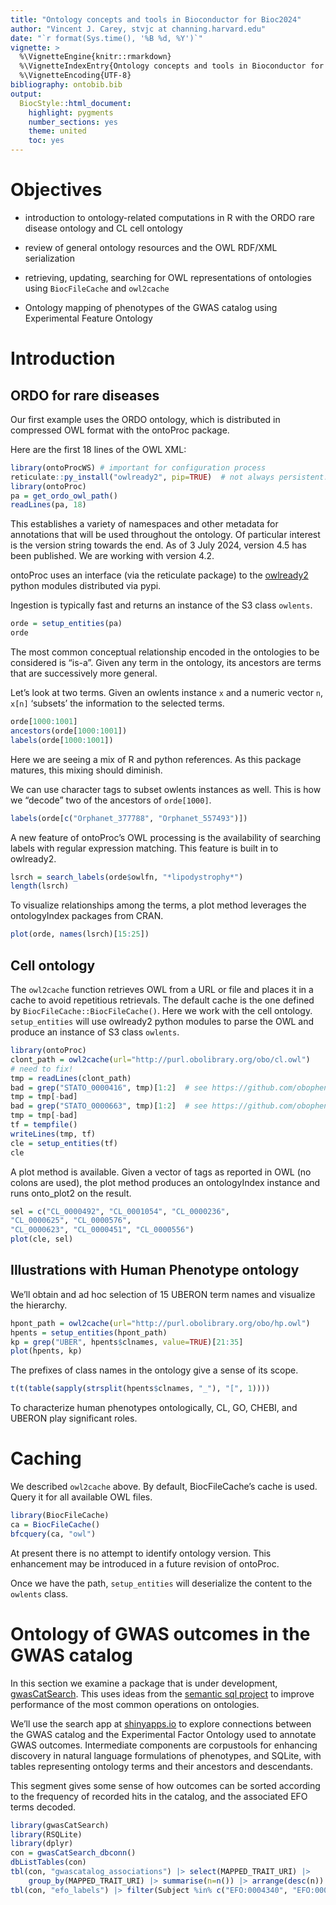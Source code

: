 ```yaml
---
title: "Ontology concepts and tools in Bioconductor for Bioc2024"
author: "Vincent J. Carey, stvjc at channing.harvard.edu"
date: "`r format(Sys.time(), '%B %d, %Y')`"
vignette: >
  %\VignetteEngine{knitr::rmarkdown}
  %\VignetteIndexEntry{Ontology concepts and tools in Bioconductor for Bioc2024}
  %\VignetteEncoding{UTF-8}
bibliography: ontobib.bib
output:
  BiocStyle::html_document:
    highlight: pygments
    number_sections: yes
    theme: united
    toc: yes
---
```


# Objectives

- introduction to ontology-related computations in R with the ORDO rare disease ontology and CL cell ontology

- review of general ontology resources and the OWL RDF/XML serialization

- retrieving, updating, searching for OWL representations of ontologies using `BiocFileCache` and `owl2cache`

- Ontology mapping of phenotypes of the GWAS catalog using
Experimental Feature Ontology

# Introduction

## ORDO for rare diseases

Our first example uses the ORDO ontology, which is distributed
in compressed OWL format
with the ontoProc package.

Here are the first 18 lines of the OWL XML:
```r
library(ontoProcWS) # important for configuration process
reticulate::py_install("owlready2", pip=TRUE)  # not always persistent...
library(ontoProc)
pa = get_ordo_owl_path()
readLines(pa, 18)
```
This establishes a variety of namespaces and other
metadata for annotations
that will be used throughout the ontology.  Of particular
interest is the version string towards the end.  As of
3 July 2024, version 4.5 has been published.  We
are working with version 4.2.

ontoProc uses an interface (via the reticulate package)
to the 
[owlready2](https://owlready2.readthedocs.io/en/v0.42/) python modules
distributed via pypi.

Ingestion is typically fast and returns an instance of 
the S3 class `owlents`.
```r
orde = setup_entities(pa)
orde
```

The most common conceptual relationship encoded in the
ontologies to be considered is "is-a".  Given any
term in the ontology, its ancestors are terms
that are successively more general.

Let's look at two terms.  Given an owlents instance
`x` and a numeric vector `n`, `x[n]` 'subsets' the
information to the selected terms.
```r
orde[1000:1001]
ancestors(orde[1000:1001])
labels(orde[1000:1001])
```
Here we are seeing a mix of R and python references.
As this package matures, this mixing should diminish.

We can use character tags to subset owlents
instances as well.  This is how we "decode" two
of the ancestors of `orde[1000]`.

```r
labels(orde[c("Orphanet_377788", "Orphanet_557493")])
```

A new feature of ontoProc's OWL processing is the
availability of searching labels with regular expression
matching.  This feature is built in to owlready2.

```r
lsrch = search_labels(orde$owlfn, "*lipodystrophy*")
length(lsrch)
```
To visualize relationships among the terms,
a plot method leverages the ontologyIndex
packages from CRAN.

```r
plot(orde, names(lsrch)[15:25])
```

## Cell ontology

The `owl2cache` function retrieves OWL from a URL or file
and places it in a cache to avoid repetitious retrievals.  The
default cache is the one defined by `BiocFileCache::BiocFileCache()`.
Here we work with the cell ontology.  `setup_entities` will use
owlready2 python modules to parse the OWL and produce an
instance of S3 class `owlents`.

```r
library(ontoProc)
clont_path = owl2cache(url="http://purl.obolibrary.org/obo/cl.owl")
# need to fix!
tmp = readLines(clont_path)
bad = grep("STATO_0000416", tmp)[1:2]  # see https://github.com/obophenotype/cell-ontology/issues/3237
tmp = tmp[-bad]
bad = grep("STATO_0000663", tmp)[1:2]  # see https://github.com/obophenotype/cell-ontology/issues/3237
tmp = tmp[-bad]
tf = tempfile()
writeLines(tmp, tf)
cle = setup_entities(tf)
cle
```

A plot method is available.  Given a vector of tags
as reported in OWL (no colons are used), the plot method produces
an ontologyIndex instance and runs onto_plot2
on the result.

```r
sel = c("CL_0000492", "CL_0001054", "CL_0000236", 
"CL_0000625", "CL_0000576", 
"CL_0000623", "CL_0000451", "CL_0000556")
plot(cle, sel)
```

## Illustrations with Human Phenotype ontology

We'll obtain and ad hoc selection of
15 UBERON term names and visualize
the hierarchy.

```r
hpont_path = owl2cache(url="http://purl.obolibrary.org/obo/hp.owl")
hpents = setup_entities(hpont_path)
kp = grep("UBER", hpents$clnames, value=TRUE)[21:35]
plot(hpents, kp)
```

The prefixes of class names in the ontology
give a sense of its scope.
```r
t(t(table(sapply(strsplit(hpents$clnames, "_"), "[", 1))))
```

To characterize human phenotypes ontologically, 
CL, GO, CHEBI, and
UBERON play significant roles.

# Caching

We described `owl2cache` above.  By default, BiocFileCache's cache
is used.  Query it for all available OWL files.

```r
library(BiocFileCache)
ca = BiocFileCache()
bfcquery(ca, "owl")
```

At present there is no attempt to identify ontology version.
This enhancement may be introduced in a future revision of ontoProc.

Once we have the path, `setup_entities` will deserialize the content to the
`owlents` class.

# Ontology of GWAS outcomes in the GWAS catalog

In this section we examine a package that is under development,
[gwasCatSearch](https://github.com/ccb-hms/gwasCatSearch).  This uses
ideas from the [semantic sql project](https://github.com/INCATools/semantic-sql)
to improve performance of the most common operations on ontologies.

We'll use the search app at [shinyapps.io](https://vjcitn.shinyapps.io/gwasCatSearch)
to explore connections between the GWAS catalog and the Experimental Factor
Ontology used to annotate GWAS outcomes.  Intermediate components are
corpustools for enhancing discovery in natural language formulations of
phenotypes, and SQLite, with tables representing ontology terms and
their ancestors and descendants.

This segment gives some sense of how outcomes can be sorted
according to the frequency of recorded hits in the catalog,
and the associated EFO terms decoded.
```r
library(gwasCatSearch)
library(RSQLite)
library(dplyr)
con = gwasCatSearch_dbconn()
dbListTables(con)
tbl(con, "gwascatalog_associations") |> select(MAPPED_TRAIT_URI) |> 
    group_by(MAPPED_TRAIT_URI) |> summarise(n=n()) |> arrange(desc(n))
tbl(con, "efo_labels") |> filter(Subject %in% c("EFO:0004340", "EFO:0004612"))
```
